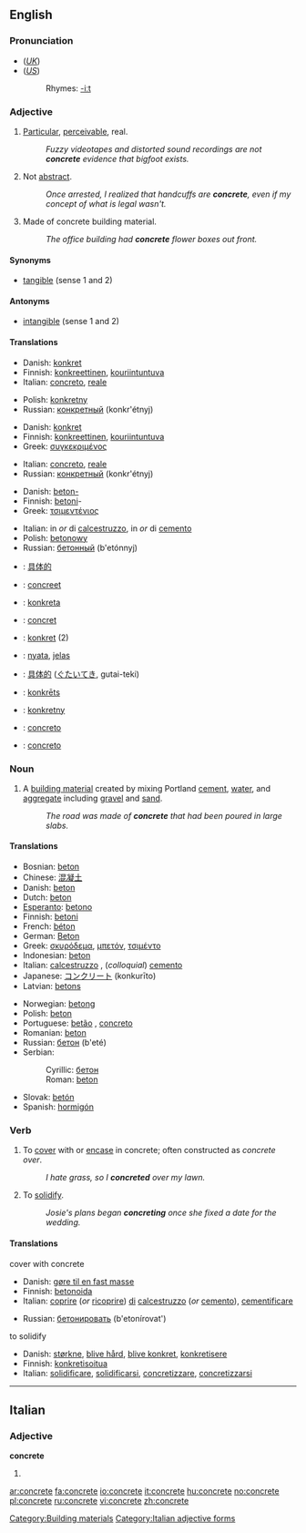 ==English==

===Pronunciation===
*(''[[Received Pronunciation|UK]]'') {{IPA|/ˈkɒŋkriːt/}}
*(''[[General American|US]]'') {{IPA|/ˈkɑːnkriːt/}}
*:Rhymes: [[Rhymes:English:-iːt|-iːt]]

===Adjective===
{{en-adj}}
# [[particular|Particular]], [[perceivable]], real.
#:''Fuzzy videotapes and distorted sound recordings are not '''concrete''' evidence that bigfoot exists.''
# Not [[abstract]].
#:''Once arrested, I realized that handcuffs are '''concrete''', even if my concept of what is legal wasn't.''
# Made of concrete building material.
#:''The office building had '''concrete''' flower boxes out front.''

====Synonyms====
*[[tangible]] (sense 1 and 2)

====Antonyms====
*[[intangible]] (sense 1 and 2)

====Translations====
{{top|particular, perceivable, real}}
*Danish: [[konkret]]
*Finnish: [[konkreettinen]], [[kouriintuntuva]]
*Italian: [[concreto]], [[reale]]
{{mid}}
*Polish: [[konkretny]]
*Russian: [[конкретный]] (konkr'étnyj)
{{bottom}}

{{top|not abstract}}
*Danish: [[konkret]]
*Finnish: [[konkreettinen]], [[kouriintuntuva]]
*Greek: [[συγκεκριμένος]]
{{mid}}
*Italian: [[concreto]], [[reale]]
*Russian: [[конкретный]] (konkr'étnyj)
{{bottom}}

{{top|made of concrete}}
*Danish: [[beton-]]
*Finnish: [[betoni]]-
*Greek: [[τσιμεντένιος]]
{{mid}}
*Italian: in ''or'' di [[calcestruzzo]], in ''or'' di [[cemento]]
*Polish: [[betonowy]]
*Russian: [[бетонный]] (b'etónnyj)
{{bottom}}

{{checktrans}}
{{top|translations to be checked}}
*{{ttbc|Chinese}}: [[具体的]]
*{{ttbc|Dutch}}: [[concreet]]
*{{ttbc|Esperanto}}: [[konkreta]]
*{{ttbc|French}}: [[concret]]
*{{ttbc|German}}: [[konkret]] (2)
{{mid}}
*{{ttbc|Indonesian}}: [[nyata]], [[jelas]]
*{{ttbc|Japanese}}: [[具体的]] ([[ぐたいてき]], gutai-teki)
*{{ttbc|Latvian}}: [[konkrēts]]
*{{ttbc|Polish}}: [[konkretny]]
*{{ttbc|Portuguese}}: [[concreto]]
*{{ttbc|Spanish}}: [[concreto]]
{{bottom}}

===Noun===
{{en-noun|-}}
# A [[building material]] created by mixing Portland [[cement]], [[water]], and [[aggregate]] including [[gravel]] and [[sand]].
#:''The road was made of '''concrete''' that had been poured in large slabs.''

====Translations====
{{top|building material}}
*Bosnian: [[beton#Bosnian|beton]] {{m}}
*Chinese: [[混凝土]]
*Danish: [[beton#Danish|beton]]
*Dutch: [[beton]] {{n}}
*[[Esperanto]]: [[betono]]
*Finnish: [[betoni]]
*French: [[béton]] {{m}}
*German: [[Beton]] {{m}}
*Greek: [[σκυρόδεμα]], [[μπετόν]], [[τσιμέντο]]
*Indonesian: [[beton]]
*Italian: [[calcestruzzo]] {{m}}, (''colloquial'') [[cemento]] {{m}}
*Japanese: [[コンクリート]] (konkurīto)
*Latvian: [[betons]] {{m}}
{{mid}}
*Norwegian: [[betong]] {{m}}
*Polish: [[beton]] {{m}}
*Portuguese: [[betão]] {{m}}, [[concreto]] {{m}}
*Romanian: [[beton]] {{n}}
*Russian: [[бетон]] (b'eté) {{m}}
*Serbian:
*:Cyrillic: [[бетон#Serbian|бетон]] {{m}}
*:Roman: [[beton#Serbian|beton]] {{m}}
*Slovak: [[betón]]
*Spanish: [[hormigón]] {{m}}
{{bottom}}

===Verb===
{{en-verb|concret|ing}}
# To [[cover]] with or [[encase]] in concrete; often constructed as ''concrete over''.
#:''I hate grass, so I '''concreted''' over my lawn.''
# To [[solidify]].
#:''Josie's plans began '''concreting''' once she fixed a date for the wedding.''

====Translations====
;cover with concrete
{{top}}
*Danish: [[gøre til en fast masse]]
*Finnish: [[betonoida]]
*Italian: [[coprire]] (''or'' [[ricoprire]]) [[di]] [[calcestruzzo]] (''or'' [[cemento]]), [[cementificare]]
{{mid}}
*Russian: [[бетонировать]] (b'etonírovat')
{{bottom}}

;to solidify
{{top}}
*Danish: [[størkne]], [[blive hård]], [[blive konkret]], [[konkretisere]]
*Finnish: [[konkretisoitua]]
*Italian: [[solidificare]], [[solidificarsi]], [[concretizzare]], [[concretizzarsi]]
{{mid}}
{{bottom}}

[[Category:Building materials]]

----

==Italian==
===Adjective===
'''concrete''' {{p}}
# {{feminine of|concreto}}

[[Category:Italian adjective forms]]

[[ar:concrete]]
[[fa:concrete]]
[[io:concrete]]
[[it:concrete]]
[[hu:concrete]]
[[no:concrete]]
[[pl:concrete]]
[[ru:concrete]]
[[vi:concrete]]
[[zh:concrete]]